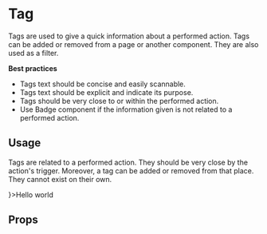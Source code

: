 <!--- Tag.stories.mdx --->


<Meta
  title="Design System/Molecules/Tag"
  component={Tag}
/>

# Tag

Tags are used to give a quick information about a performed action. Tags can be added or removed from a page or another component. They are also used as a filter. 

**Best practices**

- Tags text should be concise and easily scannable.
- Tags text should be explicit and indicate its purpose.
- Tags should be very close to or within the performed action.
- Use Badge component if the information given is not related to a performed action.


## Usage

Tags are related to a performed action. They should be very close by the action's trigger. Moreover, a tag can be added or removed from that place. They cannot exist on their own. 

<Canvas>
  <Story name="base">
    <Tag icon={<HelpIcon aria-hidden={true} />}>Hello world</Tag>
  </Story>
</Canvas>


## Props

<ArgsTable of={Tag} />

